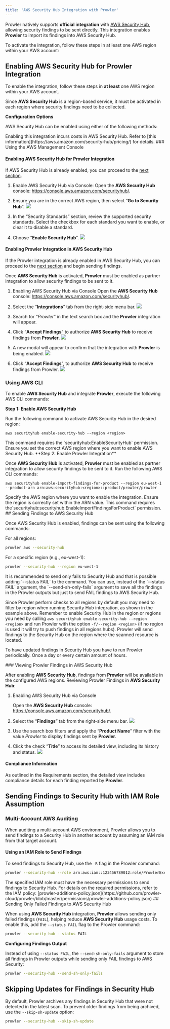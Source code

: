 ```yaml
---
title: 'AWS Security Hub Integration with Prowler'
---
```


Prowler natively supports **official integration** with [AWS Security Hub](https://aws.amazon.com/security-hub), allowing security findings to be sent directly.  This integration enables **Prowler** to import its findings into AWS Security Hub.

To activate the integration, follow these steps in at least one AWS region within your AWS account:

## Enabling AWS Security Hub for Prowler Integration

To enable the integration, follow these steps in **at least** one AWS region within your AWS account.

Since **AWS Security Hub** is a region-based service, it must be activated in each region where security findings need to be collected.

**Configuration Options**

AWS Security Hub can be enabled using either of the following methods:

<Note>
Enabling this integration incurs costs in AWS Security Hub. Refer to [this information](https://aws.amazon.com/security-hub/pricing/) for details.

</Note>
### Using the AWS Management Console

#### Enabling AWS Security Hub for Prowler Integration

If AWS Security Hub is already enabled, you can proceed to the [next section](#enabling-prowler-integration-in-aws-security-hub).

1. Enable AWS Security Hub via Console: Open the **AWS Security Hub** console: https://console.aws.amazon.com/securityhub/.

2. Ensure you are in the correct AWS region, then select “**Go to Security Hub**”. ![](/images/providers/enable.png)

3. In the “Security Standards” section, review the supported security standards. Select the checkbox for each standard you want to enable, or clear it to disable a standard.

4. Choose “**Enable Security Hub**”. ![](/images/providers/enable-2.png)

#### Enabling Prowler Integration in AWS Security Hub

If the Prowler integration is already enabled in AWS Security Hub, you can proceed to the [next section](#sending-findings-to-aws-security-hub) and begin sending findings.

Once **AWS Security Hub** is activated, **Prowler** must be enabled as partner integration to allow security findings to be sent to it.

1. Enabling AWS Security Hub via Console
Open the **AWS Security Hub** console: https://console.aws.amazon.com/securityhub/.

2. Select the “**Integrations**” tab from the right-side menu bar. ![](/images/providers/enable-partner-integration.png)

3. Search for “_Prowler_” in the text search box and the **Prowler** integration will appear.

4. Click “**Accept Findings**” to authorize **AWS Security Hub** to receive findings from **Prowler**. ![](/images/providers/enable-partner-integration-2.png)

5. A new modal will appear to confirm that the integration with **Prowler** is being enabled. ![](/images/providers/enable-partner-integration-3.png)

6. Click “**Accept Findings**”, to authorize **AWS Security Hub** to receive findings from Prowler. ![](/images/providers/enable-partner-integration-4.png)

### Using AWS CLI

To enable **AWS Security Hub** and integrate **Prowler**, execute the following AWS CLI commands:

**Step 1: Enable AWS Security Hub**

Run the following command to activate AWS Security Hub in the desired region:

```shell
aws securityhub enable-security-hub --region <region>
```

<Note>
This command requires the `securityhub:EnableSecurityHub` permission. Ensure you set the correct AWS region where you want to enable AWS Security Hub.

</Note>
**Step 2: Enable Prowler Integration**

Once **AWS Security Hub** is activated, **Prowler** must be enabled as partner integration to allow security findings to be sent to it. Run the following AWS CLI commands:

```shell
aws securityhub enable-import-findings-for-product --region eu-west-1 --product-arn arn:aws:securityhub:<region>::product/prowler/prowler
```

<Note>
Specify the AWS region where you want to enable the integration. Ensure the region is correctly set within the ARN value. This command requires the`securityhub:securityhub:EnableImportFindingsForProduct` permission.

</Note>
## Sending Findings to AWS Security Hub

Once AWS Security Hub is enabled, findings can be sent using the following commands:

For all regions:

```sh
prowler aws --security-hub
```

For a specific region (e.g., eu-west-1):

```sh
prowler --security-hub --region eu-west-1
```

<Note>
It is recommended to send only fails to Security Hub and that is possible adding `--status FAIL` to the command. You can use, instead of the `--status FAIL` argument, the `--send-sh-only-fails` argument to save all the findings in the Prowler outputs but just to send FAIL findings to AWS Security Hub.

Since Prowler perform checks to all regions by default you may need to filter by region when running Security Hub integration, as shown in the example above. Remember to enable Security Hub in the region or regions you need by calling `aws securityhub enable-security-hub --region <region>` and run Prowler with the option `-f/--region <region>` (if no region is used it will try to push findings in all regions hubs). Prowler will send findings to the Security Hub on the region where the scanned resource is located.

To have updated findings in Security Hub you have to run Prowler periodically. Once a day or every certain amount of hours.

</Note>
### Viewing Prowler Findings in AWS Security Hub

After enabling **AWS Security Hub**, findings from **Prowler** will be available in the configured AWS regions. Reviewing Prowler Findings in **AWS Security Hub**:

1. Enabling AWS Security Hub via Console

    Open the **AWS Security Hub** console: https://console.aws.amazon.com/securityhub/.

2. Select the “**Findings**” tab from the right-side menu bar. ![](/images/providers/findings.png)

3. Use the search box filters and apply the “**Product Name**” filter with the value _Prowler_ to display findings sent by **Prowler**.

4. Click the check “**Title**” to access its detailed view, including its history and status. ![](/images/providers/finding-details.png)

#### Compliance Information

As outlined in the Requirements section, the detailed view includes compliance details for each finding reported by **Prowler**.

## Sending Findings to Security Hub with IAM Role Assumption

### Multi-Account AWS Auditing

When auditing a multi-account AWS environment, Prowler allows you to send findings to a Security Hub in another account by assuming an IAM role from that target account.

#### Using an IAM Role to Send Findings

To send findings to Security Hub, use the `-R` flag in the Prowler command:

```sh
prowler --security-hub --role arn:aws:iam::123456789012:role/ProwlerExecutionRole
```

<Note>
The specified IAM role must have the necessary permissions to send findings to Security Hub. For details on the required permissions, refer to the IAM policy: [prowler-additions-policy.json](https://github.com/prowler-cloud/prowler/blob/master/permissions/prowler-additions-policy.json)

</Note>
## Sending Only Failed Findings to AWS Security Hub

When using **AWS Security Hub** integration, **Prowler** allows sending only failed findings (`FAIL`), helping reduce **AWS Security Hub** usage costs. To enable this, add the `--status FAIL` flag to the Prowler command:

```sh
prowler --security-hub --status FAIL
```

**Configuring Findings Output**

Instead of using `--status FAIL`, the `--send-sh-only-fails` argument to store all findings in Prowler outputs while sending only FAIL findings to AWS Security:

```sh
prowler --security-hub --send-sh-only-fails
```

## Skipping Updates for Findings in Security Hub

By default, Prowler archives any findings in Security Hub that were not detected in the latest scan. To prevent older findings from being archived, use the `--skip-sh-update` option:

```sh
prowler --security-hub --skip-sh-update
```

